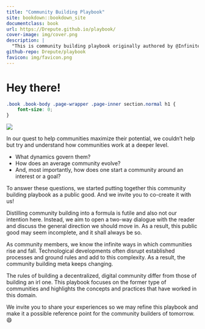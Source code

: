 ```yaml
--- 
title: "Community Building Playbook"
site: bookdown::bookdown_site
documentclass: book
url: https://Drepute.github.io/playbook/
cover-image: img/cover.png
description: |
  "This is community building playbook originally authored by @InfiniteGwei from rep3. This book is a public good. We strongly encourage you to read, share and contribute to this resource!"
github-repo: Drepute/playbook
favicon: img/favicon.png
---
```


# Hey there! {-}

```css
.book .book-body .page-wrapper .page-inner section.normal h1 {
    font-size: 0;
}
```

![](img/cover.png)

In our quest to help communities maximize their potential, we couldn’t help but try and understand how communities work at a deeper level.

- What dynamics govern them?
- How does an average community evolve?
- And, most importantly, how does one start a community around an interest or a goal?

To answer these questions, we started putting together this community building playbook as a public good. And we invite you to co-create it with us!

Distilling community building into a formula is futile and also not our intention here. Instead, we aim to open a two-way dialogue with the reader and discuss the general direction we should move in. As a result, this public good may seem incomplete, and it shall always be so.

As community members, we know the infinite ways in which communities rise and fall. Technological developments often disrupt established processes and ground rules and add to this complexity. As a result, the community building meta keeps changing.

The rules of building a decentralized, digital community differ from those of building an irl one. This playbook focuses on the former type of communities and highlights the concepts and practices that have worked in this domain.

We invite you to share your experiences so we may refine this playbook and make it a possible reference point for the community builders of tomorrow. 😄
